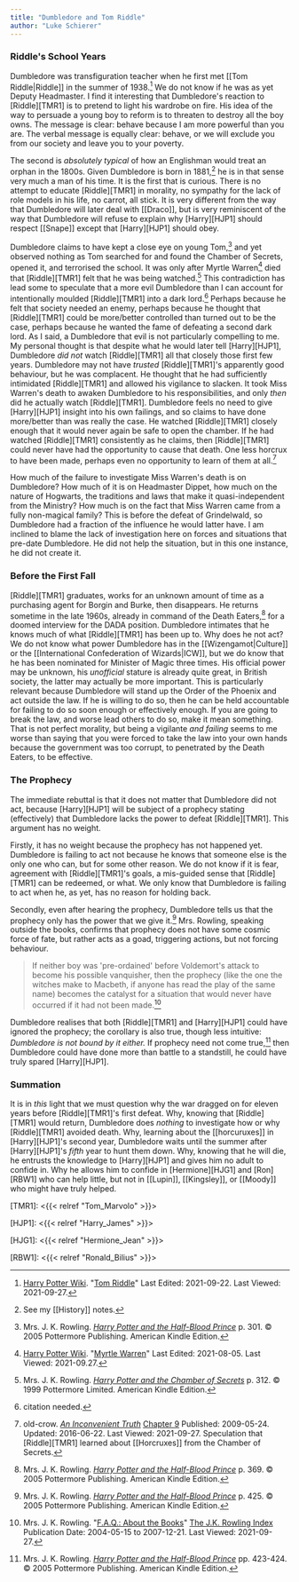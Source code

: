 ```yaml
---
title: "Dumbledore and Tom Riddle"
author: "Luke Schierer"
---
```


### Riddle's School Years

Dumbledore was transfiguration teacher when he first met [[Tom Riddle|Riddle]]
in the summer of 1938.[^20210927-5] We do not know if he was as yet Deputy
Headmaster.  I find it interesting that Dumbledore's reaction to [Riddle][TMR1] is
to pretend to light his wardrobe on fire.  His idea of the way to persuade a
young boy to reform is to threaten to destroy all the boy owns.  The message is
clear: behave because I am more powerful than you are.  The verbal message is
equally clear: behave, or we will exclude you from our society and leave you to
your poverty.  

The second is *absolutely typical* of how an Englishman would treat an orphan in
the 1800s.  Given Dumbledore is born in 1881,[^20210927-6] he is in that sense
very much a man of his time.  It is the first that is curious.  There is no
attempt to educate [Riddle][TMR1] in morality, no sympathy for the lack of role
models in his life, no carrot, all stick.  It is very different from the way
that Dumbledore will later deal with [[Draco]], but is very reminiscent of the
way that Dumbledore will refuse to explain why [Harry][HJP1] should respect
[[Snape]] except that [Harry][HJP1] should obey.  

Dumbledore claims to have kept a close eye on young Tom,[^20210927-7] and yet
observed nothing as Tom searched for and found the Chamber of Secrets, opened
it, and terrorised the school.  It was only after Myrtle Warren[^20210927-8]
died that [Riddle][TMR1] felt that he was being watched.[^20210927-9]  This
contradiction has lead some to speculate that a more evil Dumbledore than I can
account for intentionally moulded [Riddle][TMR1] into a dark lord.[^20210927-10]
Perhaps because he felt that society needed an enemy, perhaps because he thought
that [Riddle][TMR1] could be more/better controlled than turned out to be the case,
perhaps because he wanted the fame of defeating a second dark lord.  As I said,
a Dumbledore that evil is not particularly compelling to me.  My personal
thought is that despite what he would later tell [Harry][HJP1], Dumbledore *did not*
watch [Riddle][TMR1] all that closely those first few years.  Dumbledore may not
have *trusted* [Riddle][TMR1]'s apparently good behaviour, but he was complacent.
He thought that he had sufficiently intimidated [Riddle][TMR1] and allowed his
vigilance to slacken.  It took Miss Warren's death to awaken Dumbledore to his
responsibilities, and only *then* did he actually watch [Riddle][TMR1].  Dumbledore
feels no need to give [Harry][HJP1] insight into his own failings, and so claims to
have done more/better than was really the case.  He watched [Riddle][TMR1] closely
enough that it would never again be safe to open the chamber.  If he had watched
[Riddle][TMR1] consistently as he claims, then [Riddle][TMR1] could never have had the
opportunity to cause that death.  One less horcrux to have been made, perhaps
even no opportunity to learn of them at all.[^20210927-11]

How much of the failure to investigate Miss Warren's death is on Dumbledore?
How much of it is on Headmaster Dippet, how much on the nature of Hogwarts, the
traditions and laws that make it quasi-independent from the Ministry?  How much
is on the fact that Miss Warren came from a fully non-magical family?  This is
before the defeat of Grindelwald, so Dumbledore had a fraction of the influence
he would latter have.  I am inclined to blame the lack of investigation here on
forces and situations that pre-date Dumbledore.  He did not help the situation,
but in this one instance, he did not create it. 

### Before the First Fall

[Riddle][TMR1] graduates, works for an unknown amount of time as a purchasing agent
for Borgin and Burke, then disappears.  He returns sometime in the late 1960s,
already in command of the Death Eaters,[^20210927-12] for a doomed interview for
the DADA position.  Dumbledore intimates that he knows much of what [Riddle][TMR1]
has been up to.  Why does he not act?  We do not know what power Dumbledore has
in the [[Wizengamot|Culture]] or the [[International Confederation of
Wizards|ICW]], but we do know that he has been nominated for Minister of Magic
three times.  His official power may be unknown, his *unofficial* stature is
already quite great, in British society, the latter may actually be more
important.  This is particularly relevant because Dumbledore will stand up the
Order of the Phoenix and act outside the law.  If he is willing to do so, then
he can be held accountable for failing to do so soon enough or effectively
enough.  If you are going to break the law, and worse lead others to do so, make
it mean something.  That is not perfect morality, but being a vigilante *and
failing* seems to me worse than saying that you were forced to take the law into
your own hands because the government was too corrupt, to penetrated by the
Death Eaters, to be effective. 

### The Prophecy

The immediate rebuttal is that it does not matter that Dumbledore did not act,
because [Harry][HJP1] will be subject of a prophecy stating (effectively) that
Dumbledore lacks the power to defeat [Riddle][TMR1].  This argument has no weight.  

Firstly, it has no weight because the prophecy has not happened yet.  Dumbledore
is failing to act not because he knows that someone else is the only one who
can, but for some other reason.  We do not know if it is fear, agreement with
[Riddle][TMR1]'s goals, a mis-guided sense that [Riddle][TMR1] can be redeemed, or what.
We only know that Dumbledore is failing to act when he, as yet, has no reason
for holding back.  

Secondly, even after hearing the prophecy, Dumbledore tells us that the prophecy
only has the power that we give it.[^20210927-13]  Mrs. Rowling, speaking
outside the books, confirms that prophecy does not have some cosmic force of
fate, but rather acts as a goad, triggering actions, but not forcing behaviour.

> If neither boy was 'pre-ordained' before Voldemort's attack to become his
> possible vanquisher, then the prophecy (like the one the witches make to
> Macbeth, if anyone has read the play of the same name) becomes the catalyst
> for a situation that would never have occurred if it had not been
> made.[^20210927-14]

Dumbledore realises that both [Riddle][TMR1] and [Harry][HJP1] could have ignored the
prophecy; the corollary is also true, though less intuitive: *Dumbledore is not
bound by it either.*  If prophecy need not come true,[^20210927-15] then
Dumbledore could have done more than battle to a standstill, he could have truly
spared [Harry][HJP1].  

### Summation

It is in *this* light that we must question why the war
dragged on for eleven years before [Riddle][TMR1]'s first defeat.  Why, knowing that
[Riddle][TMR1] would return, Dumbledore does *nothing* to investigate how or why
[Riddle][TMR1] avoided death.  Why, learning about the [[horcuruxes]] in [Harry][HJP1]'s
second year, Dumbledore waits until the summer after [Harry][HJP1]'s *fifth* year to
hunt them down.  Why, knowing that he will die, he entrusts the knowledge to
[Harry][HJP1] and gives him no adult to confide in.  Why he allows him to confide in
[Hermione][HJG1] and [Ron][RBW1] who can help little, but not in [[Lupin]],
[[Kingsley]], or [[Moody]] who might have truly helped.  

[TMR1]: <{{< relref "Tom_Marvolo" >}}>

[HJP1]: <{{< relref "Harry_James" >}}>

[HJG1]: <{{< relref "Hermione_Jean" >}}>

[RBW1]: <{{< relref "Ronald_Bilius" >}}>

[^20210927-14]: Mrs. J. K. Rowling.
    "[F.A.Q.: About the Books](https://www.rowlingindex.org/work/faq1web/)"
    [The J.K. Rowling Index](https://www.rowlingindex.org/)
    Publication Date: 2004-05-15 to 2007-12-21. Last Viewed: 2021-09-27.

[^20210927-15]: Mrs. J. K. Rowling.
    _[Harry Potter and the Half-Blood Prince](https://www.goodreads.com/book/show/1.Harry_Potter_and_the_Half_Blood_Prince)_
    pp. 423-424. © 2005 Pottermore Publishing. American Kindle Edition. 


[^20210927-13]: Mrs. J. K. Rowling.
    _[Harry Potter and the Half-Blood Prince](https://www.goodreads.com/book/show/1.Harry_Potter_and_the_Half_Blood_Prince)_
    p. 425. © 2005 Pottermore Publishing. American Kindle Edition. 

[^20210927-12]: Mrs. J. K. Rowling.
    _[Harry Potter and the Half-Blood Prince](https://www.goodreads.com/book/show/1.Harry_Potter_and_the_Half_Blood_Prince)_
    p. 369. © 2005 Pottermore Publishing. American Kindle Edition. 

[^20210927-11]: old-crow.
    _[An Inconvenient Truth](https://www.fanfiction.net/s/5084287)_
    [Chapter 9](https://www.fanfiction.net/s/5084287/9/An-Inconvenient-Truth)
    Published: 2009-05-24. Updated: 2016-06-22. Last Viewed: 2021-09-27. 
    Speculation that [Riddle][TMR1] learned about [[Horcruxes]] from the Chamber of
    Secrets. 

[^20210927-10]: citation needed.  

[^20210927-9]: Mrs. J. K. Rowling.
    _[Harry Potter and the Chamber of Secrets](https://www.goodreads.com/book/show/15881.Harry_Potter_and_the_Chamber_of_Secrets)_
    p. 312. © 1999 Pottermore Limited. American Kindle Edition.

[^20210927-8]: [Harry Potter Wiki](https://harrypotter.fandom.com).
    "[Myrtle Warren](https://harrypotter.fandom.com/wiki/Myrtle_Warren)"
    Last Edited: 2021-08-05. Last Viewed: 2021-09.27. 

[^20210927-7]: Mrs. J. K. Rowling.
    _[Harry Potter and the Half-Blood Prince](https://www.goodreads.com/book/show/1.Harry_Potter_and_the_Half_Blood_Prince)_
    p. 301. © 2005 Pottermore Publishing. American Kindle Edition. 

[^20210927-5]: [Harry Potter Wiki](https://harrypotter.fandom.com).
    "[Tom Riddle](https://harrypotter.fandom.com/wiki/Tom_Riddle)"
    Last Edited: 2021-09-22. Last Viewed: 2021-09-27.

[^20210927-6]: See my [[History]] notes.

